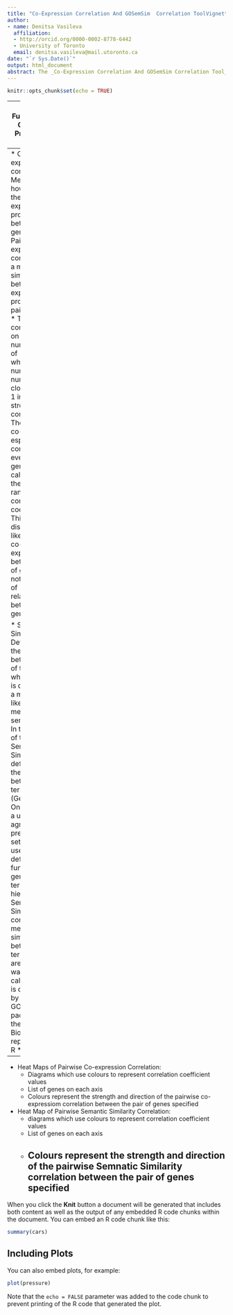 ```yaml
---
title: "Co-Expression Correlation And GOSemSim  Correlation ToolVignette"
author:
- name: Denitsa Vasileva
  affiliation: 
  - http://orcid.org/0000-0002-8778-6442
  - University of Toronto
  email: denitsa.vasileva@mail.utoronto.ca
date: "`r Sys.Date()`"
output: html_document
abstract: The _Co-Expression Correlation And GOSemSim Correlation Tool_ is an exploratory system analysis tool which provides visualizations of the   co-expression correlation and function correlation (i.e. Semantic Similarity of GO terms)  between pairs of genes in a specified input biosystem. This document provides an introduction to the important comcepts that form the basis of this tool. In addition, an example that demonstrates the capabilities of the tool is also featured. 
---
```


```r
knitr::opts_chunk$set(echo = TRUE)
```
---
## Fundamental Concepts Predicating the Tool

In order to explain the biological significance and necessity of this tool it is necessary to explain a few basic biological concepts that underpine it.
---
* Co-expression correlation:
    * Measure of how similar the expression profiles between genes are.
    * Paiwise co-expression correlation is a measure of similarity between the expression profiles of a pair of genes
    * The correlation is on a real number scale of -1 to 1 where number numbers close to -1 or 1 indicate a strong correlation
    * The pairwise co-espression correlation for every pair of genes is calculated as the Pearson rank correlation coefficient 
    * This only displays the likelihood of co-expression between pairs of genes and not the type of relaationshio between the genes

* Semantic Similarity:
    * Defined as the distance between a set of terms where diatnce is defined as a measure of likeness of meaning or semnatics 
    * In the context of this tool, Semantic Similarity is defined as the distance between GO terms
    * GO- (Gene Ontology)- is a universally agreed-upon, pre-defined set of terms used to define the function of genes.
    * GO terms form hierarchies
    * Semantic Similarity is a computational measure of similarity between GO terms
    * There are multiple ways to calculate 
    * It is calculated by the GOSemSim package in the Bioconductor repository in R 
    * 
---
* Heat Maps of Pairwise Co-expression Correlation:
    * Diagrams which use colours to represent correlation coefficient values
    * List of genes on each axis
    * Colours represent the strength and direction of the pairwise co-expressiom correlation between the pair of genes specified
* Heat Map of Pairwise Semantic Similarity Correlation:
    * diagrams which use colours to represent correlation coefficient values
    * List of genes on each axis
    * Colours represent the strength and direction of the pairwise Semnatic Similarity correlation between the pair of genes specified
---

When you click the **Knit** button a document will be generated that includes both content as well as the output of any embedded R code chunks within the document. You can embed an R code chunk like this:

```r
summary(cars)
```

## Including Plots

You can also embed plots, for example:

```r
plot(pressure)
```

Note that the `echo = FALSE` parameter was added to the code chunk to prevent printing of the R code that generated the plot.
